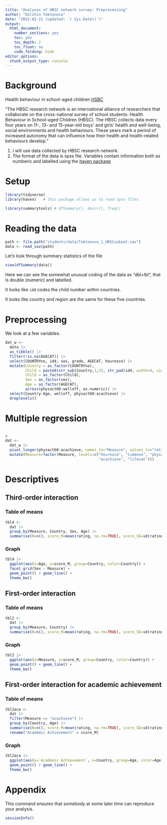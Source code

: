 ```yaml
---
title: "Analyses of HBSC network survey: Preprocessing"
author: "Dolzhin Toktonova"
date: "2022-02-21 (updated: `r Sys.Date()`)"
output:
  html_document:
    number_sections: yes
    toc: yes
    toc_depth: 2
    toc_float: no
    code_folding: hide
editor_options: 
  chunk_output_type: console
---
```


# Background

Health behaviour in school-aged children [HSBC](http://www.hbsc.org/about/) 

"The HBSC research network is an international alliance of researchers that collaborate on the cross-national survey of school students: Health Behaviour in School-aged Children (HBSC). The HBSC collects data every four years on 11-, 13- and 15-year-old boys' and girls' health and well-being, social environments and health behaviours. These years mark a period of increased autonomy that can influence how their health and health-related behaviours develop."

1. I will use data collected by HBSC research network.
2. The format of the data is spss file. Variables contain information both as numberic and labelled using the [haven package](https://haven.tidyverse.org/articles/semantics.html)

# Setup

```r
library(tidyverse)
library(haven)   # this package allows us to read spss files

library(summarytools) # dfSummary(), descr(), freq()
```

# Reading the data

```r
path <- file.path("students/data/Toktonova_1_HBSCsubset.sav")  
data <- read_sav(path)
```

Let’s look through summary statistics of the file

```r
view(dfSummary(data))
```

Here we can see the somewhat unusual coding of the data as "dbl+lbl", that is double (numeric) and labelled. 

It looks like `id4` codes the child number within countries.

It looks like country and region are the same for these five countries.

# Preprocessing

We look at a few variables.

```r
dat_w <- 
  data |> 
  as_tibble() |> 
  filter(!is.na(AGECAT)) |> 
  select(COUNTRYno, id4, sex, grade, AGECAT, hourexce) |> 
  mutate(Country = as_factor(COUNTRYno),
         Child = paste0(str_sub(Country,1,2), str_pad(id4, width=4, side="left", pad="0")),
         Child = as_factor(Child),
         Sex = as_factor(sex),
         Age = as_factor(AGECAT),
         across(physact60:welloff, as.numeric)) |> 
  select(Country:Age, welloff, physact60:acachieve) |> 
  droplevels()
```

# Multiple regression



```r


```





```r
# 
dat <- 
  dat_w |> 
  pivot_longer(physact60:acachieve, names_to="Measure", values_to="rating") |> 
  mutate(Measure=factor(Measure, levels=c("hourexce", "timeexe", "physact60",
                                          "acachieve", "lifesat")))
```


# Descriptives

## Third-order interaction

### Table of means
```r
tbl4 <- 
  dat |>
  group_by(Measure, Country, Sex, Age) |> 
  summarise(N=n(), score_M=mean(rating, na.rm=TRUE), score_SD=sd(rating, na.rm=TRUE))
```

### Graph

```r
tbl4 |>  
  ggplot(aes(x=Age, y=score_M, group=Country, color=Country)) +
  facet_grid(Sex ~ Measure) +
  geom_point() + geom_line() +
  theme_bw()
```

## First-order interaction

### Table of means
```r
tbl2 <- 
  dat |>
  group_by(Measure, Country) |> 
  summarise(N=n(), score_M=mean(rating, na.rm=TRUE), score_SD=sd(rating, na.rm=TRUE))
```

### Graph

```r
tbl2 |>  
  ggplot(aes(x=Measure, y=score_M, group=Country, color=Country)) +
  geom_point() + geom_line() +
  theme_bw()
```


## First-order interaction for academic achievement

### Table of means
```r
tbl2aca <- 
  dat |>
  filter(Measure == "acachieve") |> 
  group_by(Country, Age) |> 
  summarise(N=n(), score_M=mean(rating, na.rm=TRUE), score_SD=sd(rating, na.rm=TRUE)) |> 
  rename("Academic Achievement" = score_M)
```

### Graph

```r
tbl2aca |>  
  ggplot(aes(y=`Academic Achievement`, x=Country, group=Age, color=Age)) +
  geom_point() + geom_line() +
  theme_bw()
```

# Appendix

This command ensures that somebody at some later time can reproduce your analysis.

```r
sessionInfo()
```
